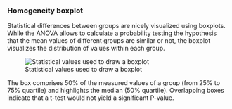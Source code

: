 ### Homogeneity boxplot

Statistical differences between groups are nicely visualized using boxplots. 
While the ANOVA allows to calculate a probability testing the hypothesis that the mean values of different groups are similar or not, 
the boxplot visualizes the distribution of values within each group.

![Statistical values used to draw a boxplot](fig/H_Modul_Fig1.png)

The box comprises 50% of the measured values of a group (from 25% to 75% quartile) and highlights the median (50% quartile). 
Overlapping boxes indicate that a t-test would not yield a significant P-value.